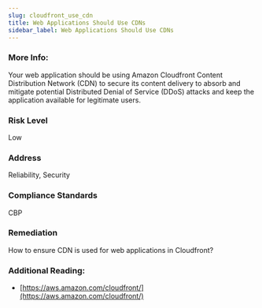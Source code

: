 ```yaml
---
slug: cloudfront_use_cdn
title: Web Applications Should Use CDNs
sidebar_label: Web Applications Should Use CDNs
---
```


### More Info:

Your web application should be using Amazon Cloudfront Content Distribution Network (CDN) to secure its content delivery to absorb and mitigate potential Distributed Denial of Service (DDoS) attacks and keep the application available for legitimate users.

### Risk Level

Low

### Address

Reliability, Security

### Compliance Standards

CBP

### Remediation

How to ensure CDN is used for web applications in Cloudfront?

### Additional Reading:

- [https://aws.amazon.com/cloudfront/](https://aws.amazon.com/cloudfront/) 

